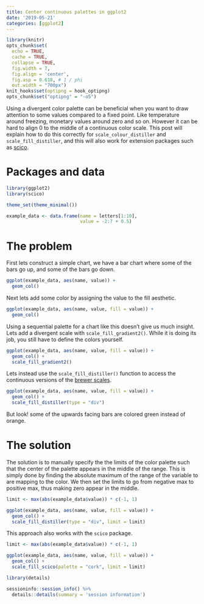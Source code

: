 ```yaml
---
title: Center continuous palettes in ggplot2
date: '2019-05-21'
categories: [ggplot2]
---
```


```r
library(knitr)
opts_chunk$set(
  echo = TRUE, 
  cache = TRUE,
  collapse = TRUE,
  fig.width = 7, 
  fig.align = 'center',
  fig.asp = 0.618, # 1 / phi
  out.width = "700px")
knit_hooks$set(optipng = hook_optipng)
opts_chunk$set("optipng" = "-o5")
```

Using a divergent color palette can be beneficial when you want to draw attention to some values compared to a fixed point. Like temperature around freezing, monetary values around zero and so on. However it can be hard to align 0 to the middle of a continuous color scale. This post will explain how to do this correctly for `scale_colour_distiller` and `scale_fill_distiller`, and this will also work for extension packages such as [scico](https://github.com/thomasp85/scico).

# Packages and data

```r
library(ggplot2)
library(scico)

theme_set(theme_minimal())

example_data <- data.frame(name = letters[1:10],
                           value = -2:7 + 0.5)
```

# The problem

First lets construct a simple chart, we have a bar chart where some of the bars go up, and some of the bars go down.

```r
ggplot(example_data, aes(name, value)) +
  geom_col()
```

Next lets add some color by assigning the value to the fill aesthetic.

```r
ggplot(example_data, aes(name, value, fill = value)) +
  geom_col()
```

Using a sequential palette for a chart like this doesn't give us much insight. Lets add a divergent scale with `scale_fill_gradient2()`. While it is doing its job, you still have to define the colors yourself.

```r
ggplot(example_data, aes(name, value, fill = value)) +
  geom_col() +
  scale_fill_gradient2()
```

Lets instead use the `scale_fill_distiller()` function to access the continuous versions of the [brewer scales](http://colorbrewer2.org).

```r
ggplot(example_data, aes(name, value, fill = value)) +
  geom_col() +
  scale_fill_distiller(type = "div")
```

But look! some of the upwards facing bars are colored green instead of orange.

# The solution

The solution is to manually specify the the limits of the color palette such that the center of the palette appears in the middle of the range. This is simply done by finding the absolute maximum of the range of the variable to are mapping to the color. We then set the limits to go from negative max to positive max, thus making zero appear in the middle.

```r
limit <- max(abs(example_data$value)) * c(-1, 1)

ggplot(example_data, aes(name, value, fill = value)) +
  geom_col() +
  scale_fill_distiller(type = "div", limit = limit)
```

This approach also works with the `scico` package.

```r
limit <- max(abs(example_data$value)) * c(-1, 1)

ggplot(example_data, aes(name, value, fill = value)) +
  geom_col() +
  scale_fill_scico(palette = "cork", limit = limit) 
```

```r
library(details) 

sessioninfo::session_info() %>%
  details::details(summary = 'session information')
```
